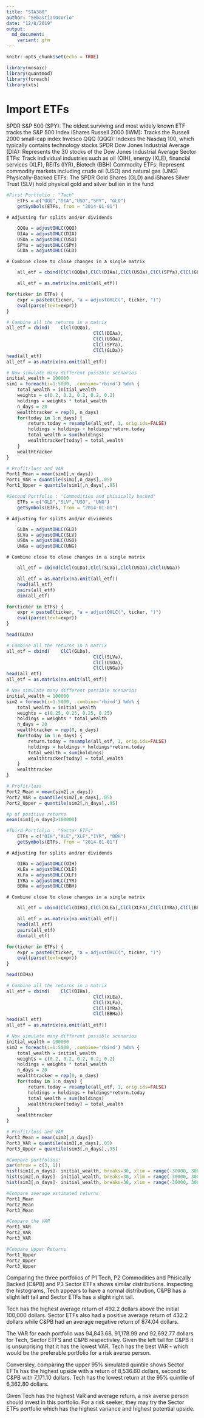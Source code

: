 ---
title: "STA380"
author: "SebastianOsorio"
date: "12/8/2019"
output: 
  md_document:
    variant: gfm
---

```{r setup, include=FALSE}
knitr::opts_chunk$set(echo = TRUE)
```

```{r}
library(mosaic)
library(quantmod)
library(foreach)
library(xts)
```

	
# Import ETFs

SPDR S&P 500 (SPY): The oldest surviving and most widely known ETF tracks the S&P 500 Index
iShares Russell 2000 (IWM): Tracks the Russell 2000 small-cap index
Invesco QQQ (QQQ): Indexes the Nasdaq 100, which typically contains technology stocks
SPDR Dow Jones Industrial Average (DIA): Represents the 30 stocks of the Dow Jones Industrial Average
Sector ETFs: Track individual industries such as oil (OIH), energy (XLE), financial services (XLF), REITs (IYR), Biotech (BBH)
Commodity ETFs: Represent commodity markets including crude oil (USO) and natural gas (UNG)
Physically-Backed ETFs: The SPDR Gold Shares (GLD) and iShares Silver Trust (SLV) hold physical gold and silver bullion in the fund

```{r}
#First Portfolio : "Tech"
	ETFs = c("QQQ","DIA","USO","SPY", "GLD")
	getSymbols(ETFs, from = "2014-01-01")
```

	# Adjusting for splits and/or dividends

```{r}
	QQQa = adjustOHLC(QQQ)
	DIAa = adjustOHLC(DIA)
	USOa = adjustOHLC(USO)
	SPYa = adjustOHLC(SPY)
	GLDa = adjustOHLC(GLD)
```
	
	# Combine close to close changes in a single matrix

```{r}
	all_etf = cbind(ClCl(QQQa),ClCl(DIAa),ClCl(USOa),ClCl(SPYa),ClCl(GLDa))
```


```{r}
	all_etf = as.matrix(na.omit(all_etf))
```

```{r}
for(ticker in ETFs) {
	expr = paste0(ticker, "a = adjustOHLC(", ticker, ")")
	eval(parse(text=expr))
}
```


```{r}
# Combine all the returns in a matrix
all_etf = cbind(	ClCl(QQQa),
								ClCl(DIAa),
								ClCl(USOa),
								ClCl(SPYa),
								ClCl(GLDa))
head(all_etf)
all_etf = as.matrix(na.omit(all_etf))
```

```{r}

# Now simulate many different possible scenarios  
initial_wealth = 100000
sim1 = foreach(i=1:5000, .combine='rbind') %do% {
	total_wealth = initial_wealth
	weights = c(0.2, 0.2, 0.2, 0.2, 0.2)
	holdings = weights * total_wealth
	n_days = 20
	wealthtracker = rep(0, n_days)
	for(today in 1:n_days) {
		return.today = resample(all_etf, 1, orig.ids=FALSE)
		holdings = holdings + holdings*return.today
		total_wealth = sum(holdings)
		wealthtracker[today] = total_wealth
	}
	wealthtracker
}

# Profit/loss and VAR
Port1_Mean = mean(sim1[,n_days])
Port1_VAR = quantile(sim1[,n_days],.05)
Port1_Upper = quantile(sim1[,n_days],.95)
```


```{r Second Portfolio : Commodities and phisically backed}
#Second Portfolio : "Commodities and phisically backed"
	ETFs = c("GLD","SLV","USO", "UNG")
	getSymbols(ETFs, from = "2014-01-01")
```

	# Adjusting for splits and/or dividends

```{r}
	GLDa = adjustOHLC(GLD)
	SLVa = adjustOHLC(SLV)
	USOa = adjustOHLC(USO)
	UNGa = adjustOHLC(UNG)

```
	

	# Combine close to close changes in a single matrix

```{r}
	all_etf = cbind(ClCl(GLDa),ClCl(SLVa),ClCl(USOa),ClCl(UNGa))
```


```{r}
	all_etf = as.matrix(na.omit(all_etf))
	head(all_etf)
	pairs(all_etf)
	dim(all_etf)
```

```{r}
for(ticker in ETFs) {
	expr = paste0(ticker, "a = adjustOHLC(", ticker, ")")
	eval(parse(text=expr))
}

head(GLDa)
```


```{r}
# Combine all the returns in a matrix
all_etf = cbind(	ClCl(GLDa),
								ClCl(SLVa),
								ClCl(USOa),
								ClCl(UNGa))
head(all_etf)
all_etf = as.matrix(na.omit(all_etf))
```


```{r}
# Now simulate many different possible scenarios  
initial_wealth = 100000
sim2 = foreach(i=1:5000, .combine='rbind') %do% {
	total_wealth = initial_wealth
	weights = c(0.25, 0.25, 0.25, 0.25)
	holdings = weights * total_wealth
	n_days = 20
	wealthtracker = rep(0, n_days)
	for(today in 1:n_days) {
		return.today = resample(all_etf, 1, orig.ids=FALSE)
		holdings = holdings + holdings*return.today
		total_wealth = sum(holdings)
		wealthtracker[today] = total_wealth
	}
	wealthtracker
}

# Profit/loss
Port2_Mean = mean(sim2[,n_days])
Port2_VAR = quantile(sim2[,n_days],.05)
Port2_Upper = quantile(sim2[,n_days],.95)
```


```{r}
#p of positive returns
mean(sim1[,n_days]>100000)
```



```{r}
#Third Portfolio : "Sector ETFs"
	ETFs = c("OIH","XLE","XLF","IYR", "BBH")
	getSymbols(ETFs, from = "2014-01-01")
```


	

	# Adjusting for splits and/or dividends

```{r}
	OIHa = adjustOHLC(OIH)
	XLEa = adjustOHLC(XLE)
	XLFa = adjustOHLC(XLF)
	IYRa = adjustOHLC(IYR)
	BBHa = adjustOHLC(BBH)
```
	

	# Combine close to close changes in a single matrix

```{r}
	all_etf = cbind(ClCl(OIHa),ClCl(XLEa),ClCl(XLFa),ClCl(IYRa),ClCl(BBHa))
```


```{r}
	all_etf = as.matrix(na.omit(all_etf))
	head(all_etf)
	pairs(all_etf)
	dim(all_etf)
```

```{r}
for(ticker in ETFs) {
	expr = paste0(ticker, "a = adjustOHLC(", ticker, ")")
	eval(parse(text=expr))
}

head(OIHa)
```


```{r}
# Combine all the returns in a matrix
all_etf = cbind(	ClCl(OIHa),
								ClCl(XLEa),
								ClCl(XLFa),
								ClCl(IYRa),
								ClCl(BBHa))
head(all_etf)
all_etf = as.matrix(na.omit(all_etf))
```


```{r}

# Now simulate many different possible scenarios  
initial_wealth = 100000
sim3 = foreach(i=1:5000, .combine='rbind') %do% {
	total_wealth = initial_wealth
	weights = c(0.2, 0.2, 0.2, 0.2, 0.2)
	holdings = weights * total_wealth
	n_days = 20
	wealthtracker = rep(0, n_days)
	for(today in 1:n_days) {
		return.today = resample(all_etf, 1, orig.ids=FALSE)
		holdings = holdings + holdings*return.today
		total_wealth = sum(holdings)
		wealthtracker[today] = total_wealth
	}
	wealthtracker
}

# Profit/loss and VAR
Port3_Mean = mean(sim3[,n_days])
Port3_VAR = quantile(sim3[,n_days],.05)
Port3_Upper = quantile(sim3[,n_days],.95)

```


```{r}
#Compare portfolios:
par(mfrow = c(3, 1))
hist(sim1[,n_days]- initial_wealth, breaks=30, xlim = range(-30000, 30000), ylim = range(0, 1000), main = "P1: Tech", xlab = "$ Total Returns")
hist(sim2[,n_days]- initial_wealth, breaks=30, xlim = range(-30000, 30000), ylim = range(0, 1000), main = "P2: Commodities and Phisically Backed", xlab = "$ Total Returns")
hist(sim3[,n_days]- initial_wealth, breaks=30, xlim = range(-30000, 30000), ylim = range(0, 1000), main = "P3: Sector ETFs", xlab = "$ Total Returns")

```

```{r}
#Compare average estimated returns
Port1_Mean
Port2_Mean
Port3_Mean

#Compare the VAR
Port1_VAR
Port2_VAR
Port3_VAR

#Compare Upper Returns
Port1_Upper
Port2_Upper
Port3_Upper
```
Comparing the three portfolios of P1 Tech, P2 Commodities and Phisically Backed (C&PB) and P3 Sector ETFs shows similar distributions. Inspecting the histograms, Tech appears to have a normal distribution, C&PB has a slight left tail and Sector ETFs has a slight right tail.

Tech has the highest average return of 492.2 dollars above the initial 100,000 dollars. Sector ETFs also had a positive average return of 432.2 dollars while C&PB had an average negative return of 874.04 dollars. 

The VAR for each portfolio was 94,843.68, 91,178.99 and 92,692.77 dollars for Tech, Sector ETFS and C&PB respectivley. Given the left tail for C&PB it is unsurprising that it has the lowest VAR. Tech has the best VAR - which would be the preferable portfolio for a risk averse person. 

Conversley, comparing the upper 95% simulated quintile shows Sector EFTs  has the highest upside with a return of 8,536.60 dollars, second to C&PB with 7,171.10  dollars. Tech has the lowest return at the 95% quintile of 6,362.80 dollars.

Given Tech has the highest VaR and average return, a risk averse person should invest in this portfolio. For a risk seeker, they may try the Sector ETFs portfolio which has the highest variance and highest potential upside.